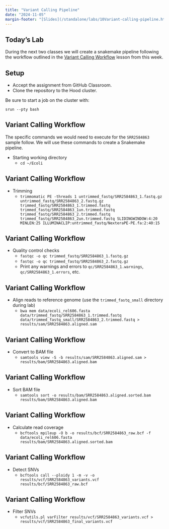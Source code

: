 ```yaml
---
title: "Variant Calling Pipeline"
date: "2024-11-05"
margin-footer: "[Slides](/standalone/labs/10Variant-calling-pipeline.html), [Assignment](/standalone/hw/L10Variant-calling-pipeline.html)"
---
```


## Today's Lab

<!--
## GitHub Classroom Setup

Repository should have the following empty files:

* Snakefile
* .gitignore
* README.md
-->

During the next two classes we will create a snakemake pipeline following the workflow outlined in the [Variant Calling Workflow](https://datacarpentry.org/wrangling-genomics/) lesson from this week.

## Setup

* Accept the assignment from GitHub Classroom.
* Clone the repository to the Hood cluster.

:::{.content-visible when-profile="book"}
::: {.callout-note}
Be sure to start a job on the cluster with:

```
srun --pty bash
```
:::
:::

## Variant Calling Workflow

The specific commands we would need to execute for the `SRR2584863` sample follow. We will use these commands to create a Snakemake pipeline.

* Starting working directory
  * `cd ~/Ecoli`

:::{.content-visible when-profile="slides"}
## Variant Calling Workflow
:::

* Trimming
  * `trimmomatic PE -threads 1 untrimmed_fastq/SRR2584863_1.fastq.gz untrimmed_fastq/SRR2584863_2.fastq.gz trimmed_fastq/SRR2584863_1.trimmed.fastq trimmed_fastq/SRR2584863_1un.trimmed.fastq trimmed_fastq/SRR2584863_2.trimmed.fastq trimmed_fastq/SRR2584863_2un.trimmed.fastq SLIDINGWINDOW:4:20 MINLEN:25 ILLUMINACLIP:untrimmed_fastq/NexteraPE-PE.fa:2:40:15`

:::{.content-visible when-profile="slides"}
## Variant Calling Workflow
:::

* Quality control checks
  * `fastqc -o qc trimmed_fastq/SRR2584863_1.fastq.gz`
  * `fastqc -o qc trimmed_fastq/SRR2584863_2.fastq.gz`
  * Print any warnings and errors to `qc/SRR2584863_1.warnings`, `qc/SRR2584863_1.errors`, etc.

:::{.content-visible when-profile="slides"}
## Variant Calling Workflow
:::

* Align reads to reference genome (use the `trimmed_fastq_small` directory during lab)
  * `bwa mem data/ecoli_rel606.fasta data/trimmed_fastq/SRR2584863_1.trimmed.fastq data/trimmed_fastq_small/SRR2584863_2.trimmed.fastq > results/sam/SRR2584863.aligned.sam`

:::{.content-visible when-profile="slides"}
## Variant Calling Workflow
:::
  
* Convert to BAM file
  * `samtools view -S -b results/sam/SRR2584863.aligned.sam > results/bam/SRR2584863.aligned.bam`

:::{.content-visible when-profile="slides"}
## Variant Calling Workflow
:::
  
* Sort BAM file
  * `samtools sort -o results/bam/SRR2584863.aligned.sorted.bam results/bam/SRR2584863.aligned.bam`

:::{.content-visible when-profile="slides"}
## Variant Calling Workflow
:::

* Calculate read coverage
  * `bcftools mpileup -O b -o results/bcf/SRR2584863_raw.bcf -f data/ecoli_rel606.fasta results/bam/SRR2584863.aligned.sorted.bam`

:::{.content-visible when-profile="slides"}
## Variant Calling Workflow
:::
    
* Detect SNVs
  * `bcftools call --ploidy 1 -m -v -o results/vcf/SRR2584863_variants.vcf results/bcf/SRR2584863_raw.bcf`

:::{.content-visible when-profile="slides"}
## Variant Calling Workflow
:::
  
* Filter SNVs
  * `vcfutils.pl varFilter results/vcf/SRR2584863_variants.vcf > results/vcf/SRR2584863_final_variants.vcf`
